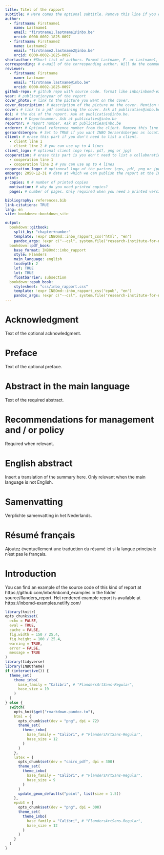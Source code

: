 ```yaml
---
title: Titel of the rapport
subtitle: # Here comes the optional subtitle. Remove this line if you don't need a subtitle
author: 
  - firstnaam: Firstname1
    name: Lastname1
    email: "firstname1.lastname1@inbo.be"
    orcid: 0000-0002-1825-0097
  - firstnaam: Firstname2
    name: Lastname2
    email: "firstname2.lastname2@inbo.be"
    orcid: 0000-0002-1825-0097
shortauthor: #Short list of authors. Format Lastname, F. or Lastname1, F. & Lastname2, F. or Lastname, F. _etal._
corresponding: # e-mail of the corresponding author. Will do the communication with publicaties@inbo.be
reviewer:
  - firstnaam: Firstname
    name: Lastname
    email: "firstname.lastname@inbo.be"
    orcid: 0000-0002-1825-0097
github-repo: # github repo with source code. format like inbo/inbomd-examples
year: # publicationyear of the report
cover_photo: # link to the picture you want on the cover.
cover_description: # description of the picture on the cover. Mention the author of the picture and the license.
cover: # link to a pdf containing the cover. Ask at publicaties@inbo.be. Put this file in the same folder as index.Rmd.
doi: # the doi of the report. Ask at publicaties@inbo.be.
depotnr: # Deportnummer. Ask at publicaties@inbo.be
reportnr: # report number. Ask at publicaties@inbo.be
ordernr: # Optional reference number from the client. Remove this line when not applicable.
geraardsbergen: # Set to TRUE if you want INBO Geraardsbergen as location. FALSE or missing yields INBO Brussel.
client: # erase this part if you don't need to list a client.
  - client line 1
  - client line 2 # you can use up to 4 lines
client_logo: # optional client logo (eps, pdf, png or jpg)
cooperation: # erase this part is you don't need to list a collaboration
  - cooperation line 1
  - cooperation line 2 # you can use up to 4 lines
cooperation_logo: # optioneal logo of the partner (eps, pdf, png or jpg)
embargo: 2050-12-31 # date at which we can publish the report at the INBO website
print:
  copies: 0 # number of printed copies
  motivation: # why do you need printed copies?
  pages: # number of pages. Only required when you need a printed version

bibliography: references.bib
link-citations: TRUE
lang: en
site: bookdown::bookdown_site

output:
  bookdown::gitbook:
    split_by: "chapter+number"
    template: !expr INBOmd::inbo_rapport_css("html", "en")
    pandoc_args: !expr c("--csl", system.file("research-institute-for-nature-and-forest.csl", package = "INBOmd"))
  bookdown::pdf_book:
    base_format: INBOmd::inbo_rapport
    style: Flanders
    main_language: english
    tocdepth: 2
    lof: TRUE
    lot: TRUE
    floatbarrier: subsection
  bookdown::epub_book:
    stylesheet: "css/inbo_rapport.css"
    template: !expr INBOmd::inbo_rapport_css("epub", "en")
    pandoc_args: !expr c("--csl", system.file("research-institute-for-nature-and-forest.csl", package = "INBOmd"))
---
```


# Acknowledgment {-}

Text of the optional acknowledgment.

# Preface {-}

Text of the optional preface.

# Abstract in the main language {-}

Text of the required abstract.

# Recommendations for management and / or policy {-}

Required when relevant.

\benglish

# English abstract {-}

Insert a translation of the summary here.
Only relevant when the main language is not English.
\eenglish

\bdutch

# Samenvatting {-}

Verplichte samenvatting in het Nederlands.
\edutch


\bfrench

# Résumé français {- #resume-francais}

Ajoutez éventuellement une traduction du résumé ici si la langue principale n'est pas le français.

\efrench

<!-- insert toc at this location -->
\mainmatter

# Introduction

You can find an example of the source code of this kind of report at https://github.com/inbo/inbomd_examples in the folder  source/flanders_report.
Het rendered example report is available at https://inbomd-examples.netlify.com/

```r
library(knitr)
opts_chunk$set(
  echo = FALSE,
  eval = TRUE,
  cache = FALSE,
  fig.width = 150 / 25.4,
  fig.height = 100 / 25.4,
  warning = TRUE,
  error = FALSE,
  message = TRUE
)
library(tidyverse)
library(INBOtheme)
if (interactive()) {
  theme_set(
    theme_inbo(
      base_family = "Calibri", # "FlandersArtSans-Regular",
      base_size = 10
    )
  )
} else {
  switch(
    opts_knit$get("rmarkdown.pandoc.to"),
    html = {
      opts_chunk$set(dev = "png", dpi = 72)
      theme_set(
        theme_inbo(
          base_family = "Calibri", # "FlandersArtSans-Regular",
          base_size = 12
        )
      )
    },
    latex = {
      opts_chunk$set(dev = "cairo_pdf", dpi = 300)
      theme_set(
        theme_inbo(
          base_family = "Calibri", # "FlandersArtSans-Regular",
          base_size = 9
        )
      )
      update_geom_defaults("point", list(size = 1.5))
    },
    epub3 = {
      opts_chunk$set(dev = "png", dpi = 300)
      theme_set(
        theme_inbo(
          base_family = "Calibri", # "FlandersArtSans-Regular",
          base_size = 12
        )
      )
    }
  )
}
```
